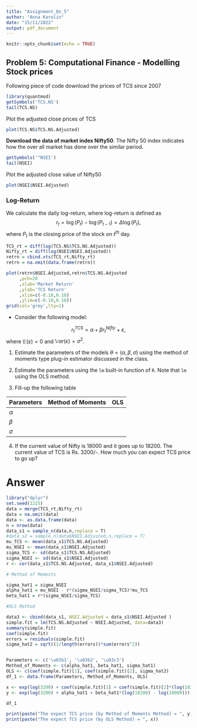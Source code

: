 ---
title: "Assignment_Qn_5"
author: "Anna Karolin"
date: "15/11/2022"
output: pdf_document
---

```{r setup, include=FALSE}
knitr::opts_chunk$set(echo = TRUE)
```

## Problem 5: Computational Finance - Modelling Stock prices

Following piece of code download the prices of TCS since 2007

```{r}
library(quantmod)
getSymbols('TCS.NS')
tail(TCS.NS)
```
Plot the adjusted close prices of TCS
```{r}
plot(TCS.NS$TCS.NS.Adjusted)
```

**Download the data of market index Nifty50**. The Nifty 50 index indicates how the over all market has done over the similar period.
```{r}
getSymbols('^NSEI')
tail(NSEI)
```
Plot the adjusted close value of Nifty50
```{r}
plot(NSEI$NSEI.Adjusted)
```


### Log-Return 
We calculate the daily log-return, where log-return is defined as
$$
r_t=\log(P_t)-\log(P_{t-1})=\Delta \log(P_t),
$$
where $P_t$ is the closing price of the stock on $t^{th}$ day.

```{r}
TCS_rt = diff(log(TCS.NS$TCS.NS.Adjusted))
Nifty_rt = diff(log(NSEI$NSEI.Adjusted))
retrn = cbind.xts(TCS_rt,Nifty_rt) 
retrn = na.omit(data.frame(retrn))

plot(retrn$NSEI.Adjusted,retrn$TCS.NS.Adjusted
     ,pch=20
     ,xlab='Market Return'
     ,ylab='TCS Return'
     ,xlim=c(-0.18,0.18)
     ,ylim=c(-0.18,0.18))
grid(col='grey',lty=1)
```

+ Consider the following model:

$$
r_{t}^{TCS}=\alpha + \beta r_{t}^{Nifty} + \varepsilon,
$$
where $\mathbb{E}(\varepsilon)=0$ and $\mathbb{V}ar(\varepsilon)=\sigma^2$.

1. Estimate the parameters of the models $\theta=(\alpha,\beta,\sigma)$ using the method of moments type plug-in estimator discussed in the class.

2. Estimate the parameters using the `lm` built-in function of `R`. Note that `lm` using the OLS method.

3. Fill-up the following table

Parameters | Method of Moments | OLS
-----------|-------------------|-----
$\alpha$   |                   |
$\beta$    |                   |
$\sigma$   |                   |

4. If the current value of Nifty is 18000 and it goes up to 18200. The current value of TCS is Rs. 3200/-. How much you can expect TCS price to go up?

\newpage

# Answer

```{r}
library("dplyr")
set.seed(1225)
data = merge(TCS_rt,Nifty_rt)
data = na.omit(data)
data <- as.data.frame(data) 
n = nrow(data)
data_s1 = sample_n(data,n,replace = T)
#data_s2 = sample_n(data$NSEI.Adjusted,n,replace = T)
mu_TCS <- mean(data_s1$TCS.NS.Adjusted)
mu_NSEI <- mean(data_s1$NSEI.Adjusted)
sigma_TCS <- sd(data_s1$TCS.NS.Adjusted)
sigma_NSEI <- sd(data_s1$NSEI.Adjusted)
r <- cor(data_s1$TCS.NS.Adjusted, data_s1$NSEI.Adjusted)

# Method of Moments

sigma_hat1 = sigma_NSEI
alpha_hat1 = mu_NSEI - r*(sigma_NSEI/sigma_TCS)*mu_TCS
beta_hat1 = r*(sigma_NSEI/sigma_TCS)

#OLS Method

data3 <- cbind(data_s1, NSEI.Adjusted = data_s1$NSEI.Adjusted )
simple.fit = lm(TCS.NS.Adjusted ~ NSEI.Adjusted, data=data3)
summary(simple.fit)
coef(simple.fit)
errors = residuals(simple.fit)
sigma_hat2 = sqrt((1/length(errors))*sum(errors^2))


Parameters <- c('\u03b1', '\u03b2', '\u03c3')
Method_of_Moments <- c(alpha_hat1, beta_hat1, sigma_hat1)
OLS <- c(coef(simple.fit)[1], coef(simple.fit)[2], sigma_hat2)
df_1 <- data.frame(Parameters, Method_of_Moments, OLS)

x <- exp(log(3200) + coef(simple.fit)[1] + coef(simple.fit)[2]*(log(18200) - log(18000)))
y <- exp(log(3200) + alpha_hat1 + beta_hat1*(log(18200) - log(18000)))

df_1

print(paste("The expect TCS price (by Method of Moments Method) = ", y))
print(paste("The expect TCS price (by OLS Method) = ", x))
```
